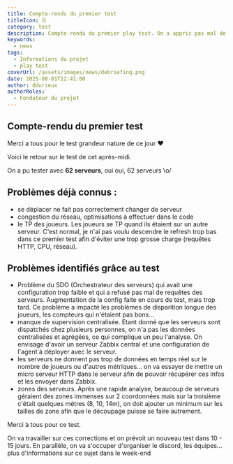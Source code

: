 ```yaml
---
title: Compte-rendu du premier test
titleIcon: 🗒️
category: test
description: Compte-rendu du premier play test. On a appris pas mal de choses ^_^
keywords:
  - news
tags:
  - Informations du projet
  - play test
coverUrl: /assets/images/news/debriefing.png
date: 2025-08-01T22:41:00
author: ddurieux
authorRoles:
  - Fondateur du projet
---
```


## Compte-rendu du premier test

Merci a tous pour le test grandeur nature de ce jour ❤️

Voici le retour sur le test de cet après-midi.

On a pu tester avec **62 serveurs**, oui oui, 62 serveurs \o/

## Problèmes déjà connus :

- se déplacer ne fait pas correctement changer de serveur
- congestion du réseau, optimisations à effectuer dans le code
- le TP des joueurs. Les joueurs se TP quand ils étaient sur un autre serveur. C'est normal, je n'ai pas voulu descendre le refresh trop bas dans ce premier test afin d'éviter une trop grosse charge (requêtes HTTP, CPU, réseau).

## Problèmes identifiés grâce au test

- Problème du SDO (Orchestrateur des serveurs) qui avait une configuration trop faible et qui a refusé pas mal de requêtes des serveurs. Augmentation de la config faite en cours de test, mais trop tard. Ce problème a impacté les problèmes de disparition longue des joueurs, les compteurs qui n'étaient pas bons…
- manque de supervision centralisée. Etant donné que les serveurs sont dispatchés chez plusieurs personnes, on n'a pas les données centralisées et agrégées, ce qui complique un peu l'analyse. On envisage d'avoir un serveur Zabbix central et une configuration de l'agent à déployer avec le serveur.
- les serveurs ne donnent pas trop de données en temps réel sur le nombre de joueurs ou d'autres métriques... on va essayer de mettre un micro serveur HTTP dans le serveur afin de pouvoir récupérer ces infos et les envoyer dans Zabbix.
- zones des serveurs. Après une rapide analyse, beaucoup de serveurs géraient des zones immenses sur 2 coordonnées mais sur la troisième c'était quelques mètres (8, 10, 14m), on doit ajouter un minimum sur les tailles de zone afin que le découpage puisse se faire autrement.

Merci à tous pour ce test.

On va travailler sur ces corrections et on prévoit un nouveau test dans 10 - 15 jours. En parallèle, on va s'occuper d'organiser le discord, les équipes... plus d'informations sur ce sujet dans le week-end
